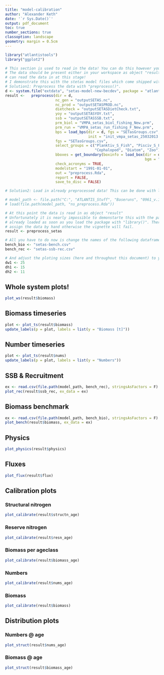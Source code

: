 ```yaml
---
title: "model-calibration"
author: "Alexander Keth"
date: '`r Sys.Date()`'
output: pdf_document
toc: true
number_sections: true
classoption: landscape
geometry: margin = 0.5cm
---
```


```r
library("atlantistools")
library("ggplot2")

# This section is used to read in the data! You can do this however you like.
# The data should be present either in your workspace as object "result" or you
# can read the data in at this stage!
# I demonstrate this with the stetas model files which come shipped with the package!
# Solution1: Preprocess the data with "preprocess()".
d <- system.file("extdata", "setas-model-new-becdev", package = "atlantistools")
result <-   preprocess(dir = d,
                       nc_gen = "outputSETAS.nc",
                       nc_prod = "outputSETASPROD.nc",
                       dietcheck = "outputSETASDietCheck.txt",
                       yoy = "outputSETASYOY.txt",
                       ssb = "outputSETASSSB.txt",
                       prm_biol = "VMPA_setas_biol_fishing_New.prm",
                       prm_run = "VMPA_setas_run_fishing_F_New.prm",
                       bps = load_bps(dir = d, fgs = "SETasGroups.csv", 
                                      init = "init_vmpa_setas_25032013.nc"),
                       fgs = "SETasGroups.csv",
                       select_groups = c("Planktiv_S_Fish", "Pisciv_S_Fish", 
                                         "Cephalopod", "Diatom", "Zoo"),
                       bboxes = get_boundary(boxinfo = load_box(dir = d, 
                                                                bgm = "VMPA_setas.bgm")),
                       check_acronyms = TRUE,
                       modelstart = "1991-01-01",
                       out = "preprocess.Rda",
                       report = FALSE,
                       save_to_disc = FALSE)

# Solution2: Load in already preprocessed data! This can be done with load():

# model_path <- file.path("C:", "ATLANTIS_Stuff", "Baseruns", "0961_v.11.0.0_ATLANTIS_NS")
# load(file.path(model_path, "ns_preprocess.Rda"))

# At this point the data is read in as object "result"
# Unfortunately it is nearly impossible to demonstarte this with the packege because the data is 
# already loaded as soon as you load the package with "library()". Therefore I have to 
# assign the data by hand otherwise the vignette will fail.
result <- preprocess_setas

# All you have to do now is change the names of the following dataframes.
bench_bio <- "setas-bench.csv"
bench_rec <- "setas-ssb-rec.csv"

# And adjust the ploting sizes (here and throughout this document) to your likings.
dw1 <- 25
dh1 <- 15
dh2 <- 11
```

\newpage

## Whole system plots!
```r
plot_ws(result$biomass)
```

\newpage

## Biomass timeseries
```r
plot <- plot_ts(result$biomass)
update_labels(p = plot, labels = list(y = "Biomass [t]"))
```

\newpage

## Number timeseries
```r
plot <- plot_ts(result$nums)
update_labels(p = plot, labels = list(y = "Numbers"))
```

\newpage

## SSB & Recruitment
```r
ex <- read.csv(file.path(model_path, bench_rec), stringsAsFactors = F)
plot_rec(result$ssb_rec, ex_data = ex)
```

\newpage

## Biomass benchmark
```r
ex <- read.csv(file.path(model_path, bench_bio), stringsAsFactors = F)
plot_bench(result$biomass, ex_data = ex)

```

\newpage

## Physics
```r
plot_physics(result$physics)
```

\newpage

## Fluxes
```r
plot_flux(result$flux)
```

\newpage

## Calibration plots
### Structural nitrogen
```r
plot_calibrate(result$structn_age)
```

\newpage

### Reserve nitrogen
```r
plot_calibrate(result$resn_age)
```

\newpage

### Biomass per ageclass
```r
plot_calibrate(result$biomass_age)
```

\newpage

### Numbers
```r
plot_calibrate(result$nums_age)
```


\newpage

### Biomass
```r
plot_calibrate(result$biomass)
```

\newpage

## Distribution plots
### Numbers @ age
```r
plot_struct(result$nums_age)
```

\newpage

### Biomass @ age
```r
plot_struct(result$biomass_age)
```

